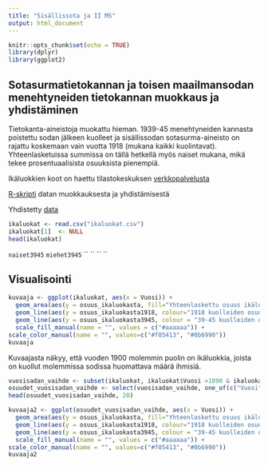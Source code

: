 ---
title: "Sisällissota ja II MS"
output: html_document
---

```{r setup, include=FALSE}
knitr::opts_chunk$set(echo = TRUE)
library(dplyr)
library(ggplot2)
```

## Sotasurmatietokannan ja toisen maailmansodan menehtyneiden tietokannan muokkaus ja yhdistäminen 

Tietokanta-aineistoja muokattu hieman. 1939-45 menehtyneiden kannasta poistettu sodan jälkeen kuolleet ja sisällissodan sotasurma-aineisto on rajattu koskemaan vain vuotta 1918 (mukana kaikki kuolintavat). Yhteenlasketuissa summissa on tällä hetkellä myös naiset mukana, mikä tekee prosentuaalisista osuuksista pienempiä.

Ikäluokkien koot on haettu tilastokeskuksen [verkkopalvelusta](http://pxnet2.stat.fi/PXWeb/pxweb/fi/StatFin/StatFin__vrm__synt/statfin_synt_pxt_001.px/?rxid=66ddb715-599f-4faa-92b1-a33a3624f444)

[R-skripti](https://github.com/jokiilk/sotasukupolvet/blob/master/create_ikaluokittaiset_kuolemat.R) datan muokkauksesta ja yhdistämisestä

Yhdistetty [data](https://github.com/jokiilk/sotasukupolvet/blob/master/ikaluokat.csv)


```{r}
ikaluokat <- read.csv("ikaluokat.csv")
ikaluokat[1]  <- NULL
head(ikaluokat)
```

`naiset3945`
`miehet3945`
´´
´´
´´
´´


## Visualisointi



```{r , echo=FALSE}


kuvaaja <- ggplot(ikaluokat, aes(x = Vuosi)) + 
  geom_area(aes(y = osuus_ikaluokasta, fill="Yhteenlaskettu osuus ikäluokasta")) +
  geom_line(aes(y = osuus_ikaluokasta1918, colour="1918 kuolleiden osuus ikäluokasta")) + 
  geom_line(aes(y = osuus_ikaluokasta3945, colour = "39-45 kuolleiden osuus ikäluokasta")) +
  scale_fill_manual(name = "", values = c("#aaaaaa")) +
scale_color_manual(name = "", values=c("#f05413", "#0b6990"))
kuvaaja
```

Kuvaajasta näkyy, että vuoden 1900 molemmin puolin on ikäluokkia, joista on kuollut molemmissa sodissa huomattava määrä ihmisiä.


```{r, echo=FALSE}

vuosisadan_vaihde <- subset(ikaluokat, ikaluokat$Vuosi >1890 & ikaluokat$Vuosi < 1910)
osuudet_vuosisadan_vaihde <- select(vuosisadan_vaihde, one_of(c("Vuosi", "osuus_ikaluokasta", "osuus_ikaluokasta3945", "osuus_ikaluokasta1918")))
head(osuudet_vuosisadan_vaihde, 20)

```


```{r, echo=FALSE}
kuvaaja2 <- ggplot(osuudet_vuosisadan_vaihde, aes(x = Vuosi)) + 
  geom_area(aes(y = osuus_ikaluokasta, fill="Yhteenlaskettu osuus ikäluokasta")) +
  geom_line(aes(y = osuus_ikaluokasta1918, colour="1918 kuolleiden osuus ikäluokasta")) + 
  geom_line(aes(y = osuus_ikaluokasta3945, colour = "39-45 kuolleiden osuus ikäluokasta")) +
  scale_fill_manual(name = "", values = c("#aaaaaa")) +
scale_color_manual(name = "", values=c("#f05413", "#0b6990"))
kuvaaja2
```


